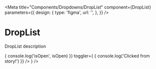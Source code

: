 
<Meta
  title="Components/Dropdowns/DropList"
  component={DropList}
  parameters={{
    design: {
      type: 'figma',
      url: '',
    },
  }}
/>

# DropList

DropList description

<Canvas>
  <Story name="default">
    <div
      style={{
        width: '400px',
        margin: '50px 60px 0 300px',
        border: '1px dashed silver',
        borderRadius: '5px',
        padding: '20px',
      }}
    >
      <DropList
        onOpenedStateChange={isOpen => {
          console.log('isOpen', isOpen)
        }}
        toggler={
          <SelectTag
            onClick={() => {
              console.log('Clicked from story!')
            }}
          />
        }
      />
    </div>
  </Story>
</Canvas>
